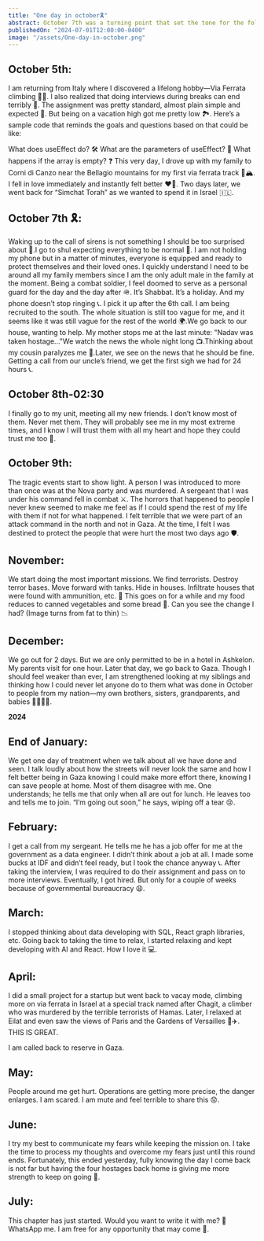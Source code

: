 ```yaml
---
title: "One day in october🎗"
abstract: October 7th was a turning point that set the tone for the following months. The sudden call to arms, the immediate danger, and the responsibility I felt reshaped my priorities and perspective. This day marked the beginning of a challenging journey, impacting every subsequent month in profound ways. It tested my resilience, altered my daily life, and defined my actions and thoughts in ways I never anticipated. The experiences from that day onwards have been a constant reminder of the fragility of peace and the importance of vigilance and courage.
publishedOn: "2024-07-01T12:00:00-0400"
image: "/assets/One-day-in-october.png"
---
```


## October 5th:

I am returning from Italy where I discovered a lifelong hobby—Via Ferrata climbing 🧗‍♂️. I also realized that doing interviews during breaks can end terribly 💼.
The assignment was pretty standard, almost plain simple and expected 📄.
But being on a vacation high got me pretty low 🏞️.
Here’s a sample code that reminds the goals and questions based on that could be like:

<InterviewSandbox />

What does useEffect do? 🛠️
What are the parameters of useEffect? 🔧
What happens if the array is empty? ❓
This very day, I drove up with my family to Corni di Canzo near the Bellagio mountains for my first via ferrata track 🚗🏔️.
I fell in love immediately and instantly felt better ❤️‍🔥.
Two days later, we went back for “Simchat Torah” as we wanted to spend it in Israel 🇮🇱.

## **October 7th 🎗:**

Waking up to the call of sirens is not something I should be too surprised about 🚨.I go to shul expecting everything to be normal 🕍. I am not holding my phone but in a matter of minutes, everyone is equipped and ready to protect themselves and their loved ones. I quickly understand I need to be around all my family members since I am the only adult male in the family at the moment. Being a combat soldier, I feel doomed to serve as a personal guard for the day and the day after 🪖. It’s Shabbat. It’s a holiday. And my phone doesn’t stop ringing 📞. I pick it up after the 6th call. I am being recruited to the south. The whole situation is still too vague for me, and it seems like it was still vague for the rest of the world 🌍.We go back to our house, wanting to help. My mother stops me at the last minute: "Nadav was taken hostage…"We watch the news the whole night long 📺.Thinking about my cousin paralyzes me 🧠.Later, we see on the news that he should be fine. Getting a call from our uncle’s friend, we get the first sigh we had for 24 hours 📞.

## October 8th-02:30

I finally go to my unit, meeting all my new friends. I don’t know most of them. Never met them. They will probably see me in my most extreme times, and I know I will trust them with all my heart and hope they could trust me too 🤝.

## October 9th:

The tragic events start to show light. A person I was introduced to more than once was at the Nova party and was murdered. A sergeant that I was under his command fell in combat ⚔️. The horrors that happened to people I never knew seemed to make me feel as if I could spend the rest of my life with them if not for what happened.
I felt terrible that we were part of an attack command in the north and not in Gaza. At the time, I felt I was destined to protect the people that were hurt the most two days ago 🛡️.

## November:

We start doing the most important missions. We find terrorists. Destroy terror bases. Move forward with tanks. Hide in houses. Infiltrate houses that were found with ammunition, etc. 🚀
This goes on for a while and my food reduces to canned vegetables and some bread 🍞.
Can you see the change I had? (Image turns from fat to thin) 📉

## December:

We go out for 2 days. But we are only permitted to be in a hotel in Ashkelon. My parents visit for one hour. Later that day, we go back to Gaza. Though I should feel weaker than ever, I am strengthened looking at my siblings and thinking how I could never let anyone do to them what was done in October to people from my nation—my own brothers, sisters, grandparents, and babies 👨‍👩‍👧‍👦.

**2024**

## End of January:

We get one day of treatment when we talk about all we have done and seen. I talk loudly about how the streets will never look the same and how I felt better being in Gaza knowing I could make more effort there, knowing I can save people at home. Most of them disagree with me. One understands; he tells me that only when all are out for lunch. He leaves too and tells me to join. “I’m going out soon,” he says, wiping off a tear 😢.

## February:

I get a call from my sergeant. He tells me he has a job offer for me at the government as a data engineer. I didn’t think about a job at all. I made some bucks at IDF and didn’t feel ready, but I took the chance anyway 📞.
After taking the interview, I was required to do their assignment and pass on to more interviews. Eventually, I got hired. But only for a couple of weeks because of governmental bureaucracy 😩.

## March:

I stopped thinking about data developing with SQL, React graph libraries, etc. Going back to taking the time to relax, I started relaxing and kept developing with AI and React. How I love it 💻.

## April:

I did a small project for a startup but went back to vacay mode, climbing more on via ferrata in Israel at a special track named after Chagit, a climber who was murdered by the terrible terrorists of Hamas. Later, I relaxed at Eilat and even saw the views of Paris and the Gardens of Versailles 🌴✈️. THIS IS GREAT.

<Example
  first="https://github.com/community/community/assets/37772742/f62e6dde-8f5e-42ed-9be6-7c7022fe61af"
  second="https://github.com/community/community/assets/37772742/8058a8a1-594f-4517-b24d-2e8371a17e5d"
/>

I am called back to reserve in Gaza.

## May:

People around me get hurt. Operations are getting more precise, the danger enlarges. I am scared. I am mute and feel terrible to share this 😟.

## June:

I try my best to communicate my fears while keeping the mission on. I take the time to process my thoughts and overcome my fears just until this round ends. Fortunately, this ended yesterday, fully knowing the day I come back is not far but having the four hostages back home is giving me more strength to keep on going 💪.

## July:

This chapter has just started. Would you want to write it with me? 📖
WhatsApp me. I am free for any opportunity that may come 📱.
